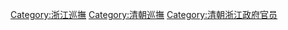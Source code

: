 [[Category:浙江巡撫‎|Category:浙江巡撫‎]]
[[Category:清朝巡撫|Category:清朝巡撫]]
[[Category:清朝浙江政府官员|Category:清朝浙江政府官员]]